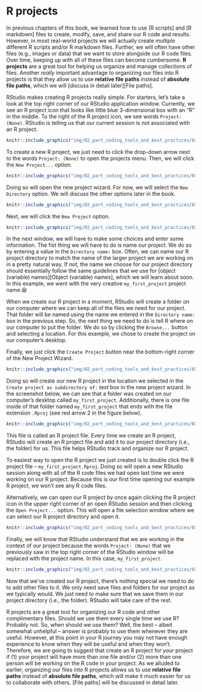 # R projects

<!--
Hidden comments placeholder

To preview:
bookdown::preview_chapter("chapters/02_part_coding_tools_and_best_practices/03_projects.Rmd")

👆**Here's what we did above:**
-->

In previous chapters of this book, we learned how to use [R scripts] and [R markdown] files to create, modify, save, and share our R code and results. However, in most real-world projects we will actually create _multiple_ different R scripts and/or R markdown files. Further, we will often have other files (e.g., images or data) that we want to store alongside our R code files. Over time, keeping up with all of these files can become cumbersome. **R projects** are a great tool for helping us organize and manage collections of files. Another _really_ important advantage to organizing our files into R projects is that they allow us to use **relative file paths** instead of **absolute file paths**, which we will [discuss in detail later][File paths].

RStudio makes creating R projects really simple. For starters, let's take a look at the top right corner of our RStudio application window. Currently, we see an R project icon that looks like little blue 3-dimensional box with an "R" in the middle. To the right of the R project icon, we see words `Project: (None)`. RStudio is telling us that our current session is not associated with an R project. 

```r
knitr::include_graphics("img/02_part_coding_tools_and_best_practices/03_r_projects/create_01_icon.png")
```

To create a new R project, we just need to click the drop-down arrow next to the words `Project: (None)` to open the projects menu. Then, we will click the `New Project...` option.

```r
knitr::include_graphics("img/02_part_coding_tools_and_best_practices/03_r_projects/create_02_new_project.png")
```

Doing so will open the new project wizard. For now, we will select the `New Directory` option. We will discuss the other options later in the book.

```r
knitr::include_graphics("img/02_part_coding_tools_and_best_practices/03_r_projects/create_03_new_directory.png")
```

Next, we will click the `New Project` option.

```r
knitr::include_graphics("img/02_part_coding_tools_and_best_practices/03_r_projects/create_04_new_project.png")
```

In the next window, we will have to make some choices and enter some information. The fist thing we will have to do is name our project. We do so by entering a value in the `Directory name:` box. Often, we can name our R project directory to match the name of the larger project we are working on in a pretty natural way. If not, the name we choose for our project directory should essentially follow the same guidelines that we use for [object (variable) names][Object (variable) names], which we will learn about soon. In this example, we went with the very creative `my_first_project` project name.😆 

When we create our R project in a moment, RStudio will create a folder on our computer where we can keep all of the files we need for our project. That folder will be named using the name we entered in the `Directory name:` box in the previous step. So, the next thing we need to do is tell R where on our computer to put the folder. We do so by clicking the `Browse...` button and selecting a location. For this example, we chose to create the project on our computer's desktop.

Finally, we just click the `Create Project` button near the bottom-right corner of the New Project Wizard.

```r
knitr::include_graphics("img/02_part_coding_tools_and_best_practices/03_r_projects/create_05_directory.png")
```

Doing so will create our new R project in the location we selected in the `Create project as subdirectory of:` text box in the new project wizard. In the screenshot below, we can see that a folder was created on our computer's desktop called `my_first_project`. Additionally, there is one file inside of that folder named `my_first_project` that ends with the file extension `.Rproj` (see red arrow 2 in the figure below). 

```r
knitr::include_graphics("img/02_part_coding_tools_and_best_practices/03_r_projects/create_06_rproj_file.png")
```

This file is called an R project file. Every time we create an R project, RStudio will create an R project file and add it to our project directory (i.e., the folder) for us. This file helps RStudio track and organize our R project.

To easiest way to open the R project we just created is to double click the R project file -- `my_first_project.Rproj`. Doing so will open a new RStudio session along with all of the R code files we had open last time we were working on our R project. Because this is our first time opening our example R project, we won't see any R code files. 

Alternatively, we can open our R project by once again clicking the R project icon in the upper right corner of an open RStudio session and then clicking the `Open Project...` option. This will open a file selection window where we can select our R project directory and open it.

```r
knitr::include_graphics("img/02_part_coding_tools_and_best_practices/03_r_projects/open_rproj.png")
```

Finally, we will know that RStudio understand that we are working in the context of our project because the words `Project: (None)` that we previously saw in the top right corner of the RStudio window will be replaced with the project name. In this case, `my_first_project`. 

```r
knitr::include_graphics("img/02_part_coding_tools_and_best_practices/03_r_projects/check_rproj.png")
```

Now that we've created our R project, there's nothing special we need to do to add other files to it. We only need save files and folders for our project as we typically would. We just need to make sure that we save them in our project directory (i.e., the folder). RStudio will take care of the rest. 

R projects are a great tool for organizing our R code and other complimentary files. Should we use them every single time we use R? Probably not. So, when should we use them? Well, the best -- albeit somewhat unhelpful -- answer is probably to use them whenever they are useful. However, at this point in your R journey you may not have enough experience to know when they will be useful and when they won't. Therefore, we are going to suggest that create an R project for your project if (1) your project will have more than one file and/or (2) more than one person will be working on the R code in your project. As we alluded to earlier, organizing our files into R projects allows us to use **relative file paths** instead of **absolute file paths**, which will make it much easier for us to collaborate with others. [File paths] will be discussed in detail later.

